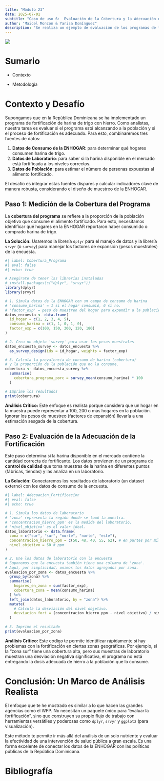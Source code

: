 ```yaml
---
title: "Módulo 23"
date: 2025-07-01
subtitle: "Caso de uso 6:  Evaluación de la Cobertura y la Adecuación de la Fortificación en Harina de Trigo"
author: "Maicel Monzon & Yarisa Domínguez"
description: "Se realiza un ejemplo de evaluación de los programas de fortificación utilizando el sistema de evaluación de programas de fortificación a gran escala de WFP-LACRO a apartir de indicadores selecionados"
---
```


![](/static/images/modulo15.png){fig-align="center"}

# Sumario

- Contexto 

- Metodología



# Contexto y Desafío

Supongamos que en la República Dominicana se ha implementado un programa de fortificación de harina de trigo con hierro. Como analistas, nuestra tarea es evaluar si el programa está alcanzando a la población y si el proceso de fortificación es adecuado. Para esto, combinaremos tres fuentes de datos:

1.  **Datos de Consumo de la ENHOGAR**: para determinar qué hogares consumen harina de trigo.
2.  **Datos de Laboratorio**: para saber si la harina disponible en el mercado está fortificada a los niveles correctos.
3.  **Datos de Población**: para estimar el número de personas expuestas al alimento fortificado.

El desafío es integrar estas fuentes dispares y calcular indicadores clave de manera robusta, considerando el diseño de muestreo de la ENHOGAR.

## Paso 1: Medición de la Cobertura del Programa

La **cobertura del programa** se refiere a la proporción de la población objetivo que consume el alimento fortificado. Para esto, necesitamos identificar qué hogares en la ENHOGAR reportaron haber consumido o comprado harina de trigo.

**La Solución:** Usaremos la librería `dplyr` para el manejo de datos y la librería `srvyr` (o `survey`) para manejar los factores de expansión (pesos muestrales) de la encuesta.

```r
#| label: Cobertura_Programa
#| eval: false
#| echo: true

# Asegúrate de tener las librerías instaladas
# install.packages(c("dplyr", "srvyr"))
library(dplyr)
library(srvyr)

# 1. Simula datos de la ENHOGAR con un campo de consumo de harina
# 'consumo_harina' = 1 si el hogar consumió, 0 si no.
# 'factor_exp' = peso de muestreo del hogar para expandir a la población total.
datos_encuesta <- data.frame(
  id_hogar = c(1, 2, 3, 4, 5),
  consumo_harina = c(1, 1, 0, 1, 0),
  factor_exp = c(100, 150, 200, 120, 180)
)

# 2. Crea un objeto 'survey' para usar los pesos muestrales
datos_encuesta_survey <- datos_encuesta %>% 
  as_survey_design(ids = id_hogar, weights = factor_exp)

# 3. Calcula la prevalencia de consumo de harina (cobertura)
# y la proporción de la población que no la consume.
cobertura <- datos_encuesta_survey %>%
  summarise(
    cobertura_programa_porc = survey_mean(consumo_harina) * 100
  )

# Imprime los resultados
print(cobertura)
```

**Análisis Crítico:** Este enfoque es realista porque considera que un hogar en la muestra puede representar a 100, 200 o más hogares en la población. Ignorar los pesos de muestreo (factores de expansión) llevaría a una estimación sesgada de la cobertura.

## Paso 2: Evaluación de la Adecuación de la Fortificación

Este paso determina si la harina disponible en el mercado contiene la cantidad correcta de fortificante. Los datos provienen de un programa de **control de calidad** que toma muestras de la harina en diferentes puntos (fábricas, tiendas) y las analiza en un laboratorio.

**La Solución:** Conectaremos los resultados de laboratorio (un dataset externo) con los datos de consumo de la encuesta.

```r
#| label: Adecuacion_Fortificacion
#| eval: false
#| echo: true

# 1. Simula los datos de laboratorio
# 'zona' representa la región donde se tomó la muestra.
# 'concentracion_hierro_ppm' es la medida del laboratorio.
# 'nivel_objetivo' es el valor ideal.
datos_laboratorio <- data.frame(
  zona = c("sur", "sur", "norte", "norte", "este"),
  concentracion_hierro_ppm = c(50, 48, 40, 55, 62), # en partes por millón
  nivel_objetivo = 60 # ppm
)

# 2. Une los datos de laboratorio con la encuesta
# Suponemos que la encuesta también tiene una columna de 'zona'.
# Aquí, por simplicidad, unimos los datos agregados por zona.
evaluacion_por_zona <- datos_encuesta %>%
  group_by(zona) %>%
  summarise(
    hogares_en_zona = sum(factor_exp),
    cobertura_zona = mean(consumo_harina)
  ) %>%
  left_join(datos_laboratorio, by = "zona") %>%
  mutate(
    # Calcula la desviación del nivel objetivo.
    desviacion_fort = (concentracion_hierro_ppm - nivel_objetivo) / nivel_objetivo
  )
  
# 3. Imprime el resultado
print(evaluacion_por_zona)
```

**Análisis Crítico:** Este código te permite identificar rápidamente si hay problemas con la fortificación en ciertas zonas geográficas. Por ejemplo, si la "zona sur" tiene una cobertura alta, pero sus muestras de laboratorio muestran una desviación negativa significativa, el programa no está entregando la dosis adecuada de hierro a la población que lo consume.

# Conclusión: Un Marco de Análisis Realista

El enfoque que te he mostrado es similar a lo que hacen las grandes agencias como el WFP. No necesitan un paquete único para "evaluar la fortificación", sino que construyen su propio flujo de trabajo con herramientas versátiles y poderosas como `dplyr`, `srvyr` y `ggplot2` (para visualización).

Este método te permite ir más allá del análisis de un solo nutriente y evaluar la efectividad de una intervención de salud pública a gran escala. Es una forma excelente de conectar los datos de la ENHOGAR con las políticas públicas de la República Dominicana.



# Bibliografía


